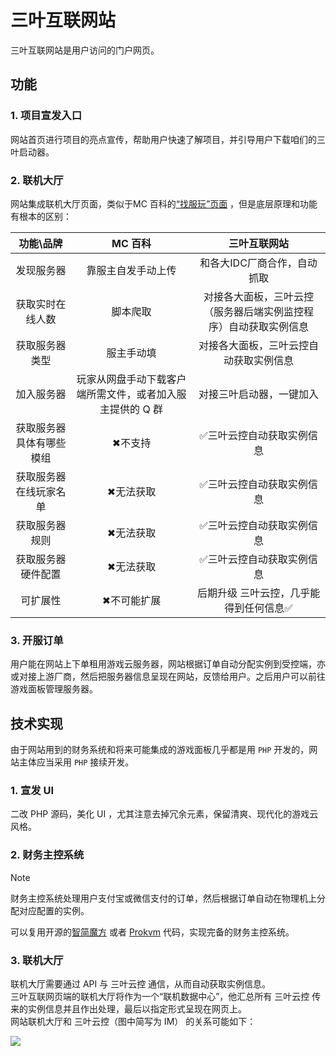 # 三叶互联网站  
三叶互联网站是用户访问的门户网页。  
## 功能  
### 1. 项目宣发入口  
网站首页进行项目的亮点宣传，帮助用户快速了解项目，并引导用户下载咱们的三叶启动器。  
### 2. 联机大厅
网站集成联机大厅页面，类似于MC 百科的[“找服玩”页面](https://play.mcmod.cn/) ，但是底层原理和功能有根本的区别：  

|    功能\品牌     |             MC 百科              |             三叶互联网站             |
| :----------: | :----------------------------: | :----------------------------: |
|    发现服务器     |           靠服主自发手动上传            |        和各大IDC厂商合作，自动抓取         |
|   获取实时在线人数   |              脚本爬取              | 对接各大面板，三叶云控（服务器后端实例监控程序）自动获取实例信息 |
|   获取服务器类型    |             服主手动填              |       对接各大面板，三叶云控自动获取实例信息        |
|    加入服务器     | 玩家从网盘手动下载客户端所需文件，或者加入服主提供的 Q 群 |          对接三叶启动器，一键加入          |
| 获取服务器具体有哪些模组 |              ✖不支持              |          ✅三叶云控自动获取实例信息           |
| 获取服务器在线玩家名单  |             ✖无法获取              |          ✅三叶云控自动获取实例信息           |
|   获取服务器规则    |             ✖无法获取              |          ✅三叶云控自动获取实例信息           |
|  获取服务器硬件配置   |             ✖无法获取              |          ✅三叶云控自动获取实例信息           |
|     可扩展性     |             ✖不可能扩展             |       后期升级 三叶云控，几乎能得到任何信息✅       |

### 3. 开服订单  
用户能在网站上下单租用游戏云服务器，网站根据订单自动分配实例到受控端，亦或对接上游厂商，然后把服务器信息呈现在网站，反馈给用户。之后用户可以前往游戏面板管理服务器。    

## 技术实现  
由于网站用到的财务系统和将来可能集成的游戏面板几乎都是用 `PHP` 开发的，网站主体应当采用 `PHP` 接续开发。
### 1. 宣发 UI  
二改 PHP 源码，美化 UI ，尤其注意去掉冗余元素，保留清爽、现代化的游戏云风格。

### 2. 财务主控系统  
> [!note]
>
> 财务主控系统处理用户支付宝或微信支付的订单，然后根据订单自动在物理机上分配对应配置的实例。  

可以复用开源的[智简魔方](https://www.idcsmart.com/business.html) 或者 [Prokvm](https://license.xmbillion.com/product/index/prokvm) 代码，实现完备的财务主控系统。  

### 3. 联机大厅
联机大厅需要通过 API 与 三叶云控 通信，从而自动获取实例信息。  
三叶互联网页端的联机大厅将作为一个“联机数据中心”，他汇总所有 三叶云控 传来的实例信息并且作出处理，最后以指定形式呈现在网页上。  
网站联机大厅和 三叶云控（图中简写为 IM） 的关系可能如下： 

![](https://pic.kiss1314.top/d/LeavesResource/webImage/20250312152424.png)

